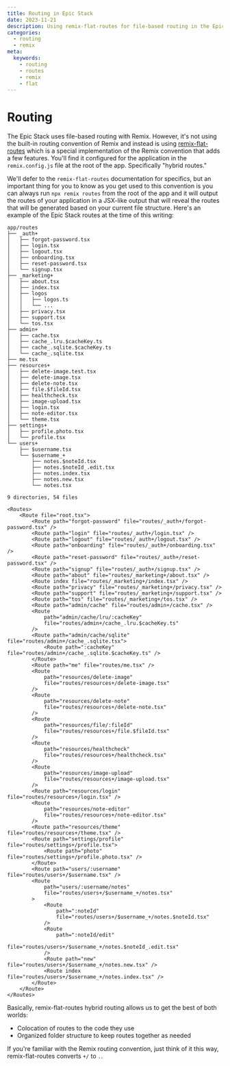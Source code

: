 ```yaml
---
title: Routing in Epic Stack 
date: 2023-11-21
description: Using remix-flat-routes for file-based routing in the Epic Stack.
categories:
  - routing
  - remix
meta:
  keywords:
    - routing
    - routes
    - remix
    - flat
---
```

# Routing

The Epic Stack uses file-based routing with Remix. However, it's not using the
built-in routing convention of Remix and instead is using
[remix-flat-routes](https://github.com/kiliman/remix-flat-routes) which is a
special implementation of the Remix convention that adds a few features. You'll
find it configured for the application in the `remix.config.js` file at the root
of the app. Specifically "hybrid routes."

We'll defer to the `remix-flat-routes` documentation for specifics, but an
important thing for you to know as you get used to this convention is you can
always run `npx remix routes` from the root of the app and it will output the
routes of your application in a JSX-like output that will reveal the routes that
will be generated based on your current file structure. Here's an example of the
Epic Stack routes at the time of this writing:

```
app/routes
├── _auth+
│   ├── forgot-password.tsx
│   ├── login.tsx
│   ├── logout.tsx
│   ├── onboarding.tsx
│   ├── reset-password.tsx
│   └── signup.tsx
├── _marketing+
│   ├── about.tsx
│   ├── index.tsx
│   ├── logos
│   │   ├── logos.ts
│   │   └── ...
│   ├── privacy.tsx
│   ├── support.tsx
│   └── tos.tsx
├── admin+
│   ├── cache.tsx
│   ├── cache_.lru.$cacheKey.ts
│   ├── cache_.sqlite.$cacheKey.ts
│   └── cache_.sqlite.tsx
├── me.tsx
├── resources+
│   ├── delete-image.test.tsx
│   ├── delete-image.tsx
│   ├── delete-note.tsx
│   ├── file.$fileId.tsx
│   ├── healthcheck.tsx
│   ├── image-upload.tsx
│   ├── login.tsx
│   ├── note-editor.tsx
│   └── theme.tsx
├── settings+
│   ├── profile.photo.tsx
│   └── profile.tsx
└── users+
    ├── $username.tsx
    └── $username_+
        ├── notes.$noteId.tsx
        ├── notes.$noteId_.edit.tsx
        ├── notes.index.tsx
        ├── notes.new.tsx
        └── notes.tsx

9 directories, 54 files
```

```tsx
<Routes>
	<Route file="root.tsx">
		<Route path="forgot-password" file="routes/_auth+/forgot-password.tsx" />
		<Route path="login" file="routes/_auth+/login.tsx" />
		<Route path="logout" file="routes/_auth+/logout.tsx" />
		<Route path="onboarding" file="routes/_auth+/onboarding.tsx" />
		<Route path="reset-password" file="routes/_auth+/reset-password.tsx" />
		<Route path="signup" file="routes/_auth+/signup.tsx" />
		<Route path="about" file="routes/_marketing+/about.tsx" />
		<Route index file="routes/_marketing+/index.tsx" />
		<Route path="privacy" file="routes/_marketing+/privacy.tsx" />
		<Route path="support" file="routes/_marketing+/support.tsx" />
		<Route path="tos" file="routes/_marketing+/tos.tsx" />
		<Route path="admin/cache" file="routes/admin+/cache.tsx" />
		<Route
			path="admin/cache/lru/:cacheKey"
			file="routes/admin+/cache_.lru.$cacheKey.ts"
		/>
		<Route path="admin/cache/sqlite" file="routes/admin+/cache_.sqlite.tsx">
			<Route path=":cacheKey" file="routes/admin+/cache_.sqlite.$cacheKey.ts" />
		</Route>
		<Route path="me" file="routes/me.tsx" />
		<Route
			path="resources/delete-image"
			file="routes/resources+/delete-image.tsx"
		/>
		<Route
			path="resources/delete-note"
			file="routes/resources+/delete-note.tsx"
		/>
		<Route
			path="resources/file/:fileId"
			file="routes/resources+/file.$fileId.tsx"
		/>
		<Route
			path="resources/healthcheck"
			file="routes/resources+/healthcheck.tsx"
		/>
		<Route
			path="resources/image-upload"
			file="routes/resources+/image-upload.tsx"
		/>
		<Route path="resources/login" file="routes/resources+/login.tsx" />
		<Route
			path="resources/note-editor"
			file="routes/resources+/note-editor.tsx"
		/>
		<Route path="resources/theme" file="routes/resources+/theme.tsx" />
		<Route path="settings/profile" file="routes/settings+/profile.tsx">
			<Route path="photo" file="routes/settings+/profile.photo.tsx" />
		</Route>
		<Route path="users/:username" file="routes/users+/$username.tsx" />
		<Route
			path="users/:username/notes"
			file="routes/users+/$username_+/notes.tsx"
		>
			<Route
				path=":noteId"
				file="routes/users+/$username_+/notes.$noteId.tsx"
			/>
			<Route
				path=":noteId/edit"
				file="routes/users+/$username_+/notes.$noteId_.edit.tsx"
			/>
			<Route path="new" file="routes/users+/$username_+/notes.new.tsx" />
			<Route index file="routes/users+/$username_+/notes.index.tsx" />
		</Route>
	</Route>
</Routes>
```

Basically, remix-flat-routes hybrid routing allows us to get the best of both
worlds:

- Colocation of routes to the code they use
- Organized folder structure to keep routes together as needed

If you're familiar with the Remix routing convention, just think of it this way,
remix-flat-routes converts `+/` to `.`.
